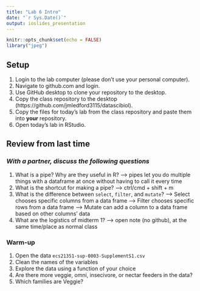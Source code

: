 ```yaml
---
title: "Lab 6 Intro"
date: "`r Sys.Date()`"
output: ioslides_presentation
---
```


```r
knitr::opts_chunk$set(echo = FALSE)
library("jpeg")
```

## Setup
1. Login to the lab computer (please don't use your personal computer).  
2. Navigate to github.com and login.   
2. Use GitHub desktop to clone your repository to the desktop.   
5. Copy the class repository to the desktop (https://github.com/jmledford3115/datascibiol).  
6. Copy the files for today's lab from the class repository and paste them into **your** repository.  
7. Open today's lab in RStudio.  

## Review from last time
### *With a partner, discuss the following questions*
1. What is a pipe? Why are they useful in R?
--> pipes let you do multiple things with a dataframe at once without having to call it every time
2. What is the shortcut for making a pipe?
--> ctrl/cmd + shift + m
3. What is the difference between `select`, `filter`, and `mutate`?
--> Select chooses specific columns from a data frame
--> Filter chooses specific rows from a data frame
--> Mutate can add a column to a data frame based on other columns' data
4. What are the logistics of midterm 1?
--> open note (no github), at the same time/place as normal class

### Warm-up
1. Open the data `ecs21351-sup-0003-SupplementS1.csv`
2. Clean the names of the variables
3. Explore the data using a function of your choice
4. Are there more veggie, omni, insecivore, or nectar feeders in the data?
5. Which families are Veggie?